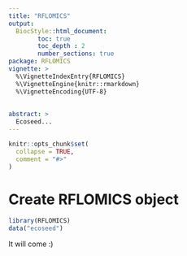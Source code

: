 ```yaml
---
title: "RFLOMICS"
output: 
  BiocStyle::html_document:
        toc: true
        toc_depth : 2
        number_sections: true
package: RFLOMICS
vignette: >
  %\VignetteIndexEntry{RFLOMICS}
  %\VignetteEngine{knitr::rmarkdown}
  %\VignetteEncoding{UTF-8}
 
 
abstract: > 
  Ecoseed...
---
```

 

```r
knitr::opts_chunk$set(
  collapse = TRUE,
  comment = "#>"
)
```

# Create RFLOMICS object

```r
library(RFLOMICS)
data("ecoseed")
```

It will come :)